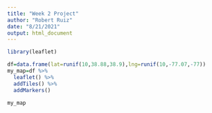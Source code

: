 ```yaml
---
title: "Week 2 Project"
author: "Robert Ruiz"
date: "8/21/2021"
output: html_document
---
```


```r
library(leaflet)
```

```r
df=data.frame(lat=runif(10,38.88,38.9),lng=runif(10,-77.07,-77))
my_map=df %>% 
  leaflet() %>%
  addTiles() %>%
  addMarkers()
```

```r
my_map
```

